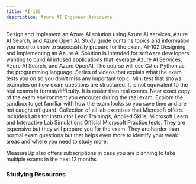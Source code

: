 ```yaml
---
title: AI-102
description: Azure AI Engineer Associate
---
```


<Card title="Get Started" icon="star"> 
  <LinkCard title="Exam AI-102: Azure AI Engineer Associate" href="https://learn.microsoft.com/certifications/exams/ai-102?WT.mc_id=studentamb_165290" target="_blank"/>
      Design and implement an Azure AI solution using Azure AI services, Azure AI Search, and Azure Open AI.
  <LinkCard title="AI-102 Study Guide" href="https://learn.microsoft.com/credentials/certifications/resources/study-guides/ai-102?WT.mc_id=studentamb_165290" target="_blank"/>
      Study guide contains topics and information you need to know to successfully prepare for the exam. 
  <LinkCard title="Microsoft Learn" href="https://learn.microsoft.com/en-us/training/courses/ai-102t00?WT.mc_id=studentamb_165290#course-syllabus" target="_blank"/>
      AI-102 Designing and Implementing an Azure AI Solution is intended for software developers wanting to build AI infused applications that leverage Azure AI Services, Azure AI Search, and Azure OpenAI. The course will use C# or Python as the programming language.
  <LinkCard title="Readiness Zone" href="https://learn.microsoft.com/en-us/shows/exam-readiness-zone/preparing-for-ai-102-plan-and-manage-an-azure-ai-solution-1-of-5/?WT.mc_id=studentamb_165290" target="_blank"/>
      Series of videos that explain what the exam tests you on so you don't miss any important topic.
  <LinkCard title="Practice Assessment" href="https://learn.microsoft.com/certifications/exams/ai-102/practice/assessment?assessment-type=practice&assessmentId=61&WT.mc_id=studentamb_165290" target="_blank"/>
      Mini test that shows examples on how exam questions are structured. It is not equivalent to the real exams in format/difficulty. It is easier than real exams.
  <LinkCard title="Exam Sandbox" href="https://aka.ms/examdemo" target="_blank"/>
      Near exact copy of the exam environment you encouter during the real exam. Explore the sandbox to get familiar with how the exam looks so you save time and are not caught off guard. 
  <LinkCard title="Exam Labs" href="https://certs.msfthub.wiki/labs/ai-102labs" target="_blank"/>
      Collection of all lab exercises that Microsoft offers. Includes Labs for Instructor Lead Trainings, Applied Skills, Microsoft Learn and Interactive Lab Simulations
</Card>

<Card title="MeasureUp Practice Tests" icon="open-book"> 
  <LinkCard title="MeasureUp Practice Test" href="https://www.measureup.com/microsoft-practice-test-ai-102-designing-and-implementing-an-azure-ai-solution.html#u44" target="_blank"/>
  <LinkCard title="MeasureUp Subscriptions" href="https://www.measureup.com/subscription-plans-for-individuals#u44" target="_blank"/>
      Official Microsoft Practice tests. They are expensive but they will prepare you for the exam. They are harder than normal exam questions but that helps 
      even more to identify your weak areas and where you need to study more. 

MeasureUp also offers subscriptions in case you are planning to take multiple exams in the next 12 months
</Card>

### Studying Resources

<Tabs>

  <TabItem label="Text">
  <CardGrid>
    <LinkCard title="Microsoft Learn" href="https://learn.microsoft.com/en-us/certifications/azure-ai-engineer?WT.mc_id=studentamb_165290" target="_blank"/>
  </CardGrid>
  </TabItem>

  <TabItem label="Videos">
  <CardGrid>
    <LinkCard title="Microsoft Learn Exam Readiness Zone" href="https://learn.microsoft.com/en-us/shows/exam-readiness-zone/preparing-for-ai-102-plan-and-manage-an-azure-ai-solution-1-of-5/?WT.mc_id=studentamb_165290" target="_blank"/>
    <LinkCard title="John Savill Study Cram" href="https://www.youtube.com/watch?v=I7fdWafTcPY&list=PLlVtbbG169nH_CJl4wwKBfS1V8nMYr7xL&index=11&pp=iAQB" target="_blank"/>
    <LinkCard title="On Demand Instructor-led Training Series" href="https://learn.microsoft.com/en-us/shows/on-demand-instructor-led-training-series/?terms=AI-102&WT.mc_id=studentamb_165290" target="_blank"/>
    <LinkCard title="Microsoft Enterprise Skills Initiative Intructor-led course" href="https://esi.microsoft.com/Search?q=AI-102&avail=Available&learningoption=Advanced+Role+Based" target="_blank"/>
  </CardGrid>
  </TabItem>

  <TabItem label="Paid">
  <CardGrid>
    <LinkCard title="Pluralsight Course" href="https://www.pluralsight.com/paths/microsoft-exam-ai-102-designing-and-implementing-a-microsoft-azure-ai-solution" target="_blank"/>
  </CardGrid>
  </TabItem>

  <TabItem label="Tests">
  <CardGrid>
    <LinkCard title="Microsoft Learn Practice Assessment" href="https://learn.microsoft.com/certifications/exams/ai-102/practice/assessment?assessment-type=practice&assessmentId=61&WT.mc_id=studentamb_165290" target="_blank"/>
    <LinkCard title="MeasureUp Practice Tests" href="https://www.measureup.com/microsoft-practice-test-ai-102-designing-and-implementing-an-azure-ai-solution.html#u44" target="_blank"/>
  </CardGrid>
  </TabItem>

  <TabItem label="Misc">
  <CardGrid>
    <LinkCard title="Microsoft Azure Free Account" href="https://azure.microsoft.com/en-us/offers/ms-azr-0044p" target="_blank"/> 
  </CardGrid>
  </TabItem>
  </Tabs>
